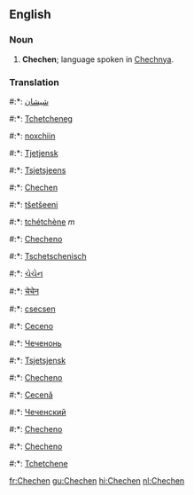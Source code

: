 ==English==

===Noun===

#'''Chechen'''; language spoken in [[Chechnya]].

===Translation===
#:*{{ar}}: [[شيشان]]
#:*{{br}}: [[Tchetcheneg]]
#:*{{ce}}: [[noxchiin]]
#:*{{da}}: [[Tjetjensk]]
#:*{{nl}}: [[Tsjetsjeens]]
#:*{{en}}: [[Chechen]]
#:*{{fi}}: [[tšetšeeni]]
#:*{{fr}}: [[tchétchène]] ''m''
#:*{{gl}}: [[Checheno]]
#:*{{de}}: [[Tschetschenisch]]
#:*{{gu}}: [[ચેચેન]]
#:*{{hi}}: [[चेचेन]]
#:*{{hu}}: [[csecsen]]
#:*{{it}}: [[Ceceno]]
#:*{{mdf}}: [[Чеченонь]]
#:*{{no}}: [[Tsjetsjensk]]
#:*{{pt}}: [[Checheno]]
#:*{{ro}}: [[Cecenă]]
#:*{{ru}}: [[Чеченский]]
#:*{{es}}: [[Checheno]]
#:*{{sv}}: [[Checheno]]
#:*{{wa}}: [[Tchetchene]]

[[fr:Chechen]]
[[gu:Chechen]]
[[hi:Chechen]]
[[nl:Chechen]]